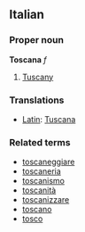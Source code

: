 ==Italian==
===Proper noun===
'''Toscana''' ''f''

# [[Tuscany]]

===Translations===

*[[Latin]]: [[Tuscana]]

===Related terms===
*[[toscaneggiare]]
*[[toscaneria]]
*[[toscanismo]]
*[[toscanità]]
*[[toscanizzare]]
*[[toscano]]
*[[tosco]]